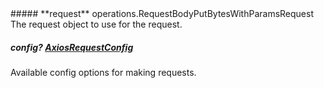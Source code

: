 
<Collapsible>
    ##### **request** operations.RequestBodyPutBytesWithParamsRequest
    The request object to use for the request.
    <Collapsible.Break/>
    <RequestBodyPutBytesWithParamsRequest/>
</Collapsible>

##### **config?** [AxiosRequestConfig](https://axios-http.com/docs/req_config)
Available config options for making requests.

